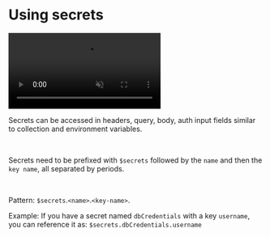 
# Using secrets<PremiumBadge />

<video controls className="mt-10" muted>
  <source src="/screenrecordings/aws_secret_manager/aws_using_secrets.mp4" type="video/mp4" />
  Your browser does not support the video tag.
</video>

<br />

Secrets can be accessed in headers, query, body, auth input fields similar to collection and environment variables.

<br />

Secrets need to be prefixed with `$secrets` followed by the `name` and then the `key name`, all separated by periods.

<br />

Pattern: `$secrets`.`<name>`.`<key-name>`.

Example:
If you have a secret named `dbCredentials` with a key `username`, you can reference it as:
`$secrets.dbCredentials.username`

